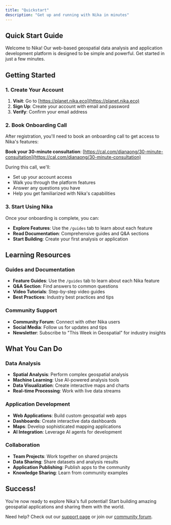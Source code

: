 ```yaml
---
title: "Quickstart"
description: "Get up and running with Nika in minutes"
---
```


## Quick Start Guide

Welcome to Nika! Our web-based geospatial data analysis and application development platform is designed to be simple and powerful. Get started in just a few minutes.

## Getting Started

### 1. Create Your Account
1. **Visit**: Go to [https://planet.nika.eco](https://planet.nika.eco)
2. **Sign Up**: Create your account with email and password
3. **Verify**: Confirm your email address

### 2. Book Onboarding Call
After registration, you'll need to book an onboarding call to get access to Nika's features:

**Book your 30-minute consultation**: [https://cal.com/dianaong/30-minute-consultation](https://cal.com/dianaong/30-minute-consultation)

During this call, we'll:
- Set up your account access
- Walk you through the platform features
- Answer any questions you have
- Help you get familiarized with Nika's capabilities

### 3. Start Using Nika
Once your onboarding is complete, you can:
- **Explore Features**: Use the `/guides` tab to learn about each feature
- **Read Documentation**: Comprehensive guides and Q&A sections
- **Start Building**: Create your first analysis or application

## Learning Resources

### Guides and Documentation
- **Feature Guides**: Use the `/guides` tab to learn about each Nika feature
- **Q&A Section**: Find answers to common questions
- **Video Tutorials**: Step-by-step video guides
- **Best Practices**: Industry best practices and tips

### Community Support
- **Community Forum**: Connect with other Nika users
- **Social Media**: Follow us for updates and tips
- **Newsletter**: Subscribe to "This Week in Geospatial" for industry insights

## What You Can Do

### Data Analysis
- **Spatial Analysis**: Perform complex geospatial analysis
- **Machine Learning**: Use AI-powered analysis tools
- **Data Visualization**: Create interactive maps and charts
- **Real-time Processing**: Work with live data streams

### Application Development
- **Web Applications**: Build custom geospatial web apps
- **Dashboards**: Create interactive data dashboards
- **Maps**: Develop sophisticated mapping applications
- **AI Integration**: Leverage AI agents for development

### Collaboration
- **Team Projects**: Work together on shared projects
- **Data Sharing**: Share datasets and analysis results
- **Application Publishing**: Publish apps to the community
- **Knowledge Sharing**: Learn from community examples

## Success!

You're now ready to explore Nika's full potential! Start building amazing geospatial applications and sharing them with the world.

Need help? Check out our [support page](/support) or join our [community forum](/forum).

